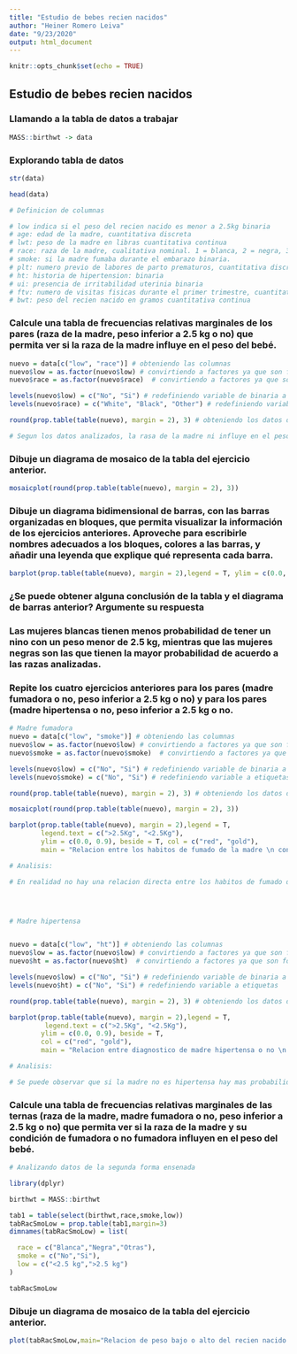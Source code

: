 ```yaml
---
title: "Estudio de bebes recien nacidos"
author: "Heiner Romero Leiva"
date: "9/23/2020"
output: html_document
---
```


```r
knitr::opts_chunk$set(echo = TRUE)
```

## Estudio de bebes recien nacidos

### Llamando a la tabla de datos a trabajar
```r
MASS::birthwt -> data

```

### Explorando tabla de datos

```r

str(data)

head(data)

# Definicion de columnas

# low indica si el peso del recien nacido es menor a 2.5kg binaria
# age: edad de la madre, cuantitativa discreta
# lwt: peso de la madre en libras cuantitativa continua
# race: raza de la madre, cualitativa nominal. 1 = blanca, 2 = negra, 3 = otro
# smoke: si la madre fumaba durante el embarazo binaria. 
# plt: numero previo de labores de parto prematuros, cuantitativa discreta 
# ht: historia de hipertension: binaria
# ui: presencia de irritabilidad uterinia binaria
# ftv: numero de visitas fisicas durante el primer trimestre, cuantitativa discreta
# bwt: peso del recien nacido en gramos cuantitativa continua
```


### Calcule una tabla de frecuencias relativas marginales de los pares (raza de la madre, peso inferior a 2.5 kg o no) que permita ver si la raza de la madre influye en el peso del bebé.
```r

nuevo = data[c("low", "race")] # obteniendo las columnas
nuevo$low = as.factor(nuevo$low) # convirtiendo a factores ya que son formato int
nuevo$race = as.factor(nuevo$race)  # convirtiendo a factores ya que son formato int

levels(nuevo$low) = c("No", "Si") # redefiniendo variable de binaria a etiquetas
levels(nuevo$race) = c("White", "Black", "Other") # redefiniendo variable a etiquetas

round(prop.table(table(nuevo), margin = 2), 3) # obteniendo los datos de las columnas 

# Segun los datos analizados, la rasa de la madre ni influye en el peso del bebe, no obstante se ve que para el caso de las madres de raza negra si hay un grado de influencia mayor que en el caso de las madres blancas y de otras razas. 

```

### Dibuje un diagrama de mosaico de la tabla del ejercicio anterior.
```r

mosaicplot(round(prop.table(table(nuevo), margin = 2), 3))

```


### Dibuje un diagrama bidimensional de barras, con las barras organizadas en bloques, que permita visualizar la información de los ejercicios anteriores. Aproveche para escribirle nombres adecuados a los bloques, colores a las barras, y añadir una leyenda que explique qué representa cada barra.

```r

barplot(prop.table(table(nuevo), margin = 2),legend = T, ylim = c(0.0, 0.9), beside = T, col = c("cyan1", "cyan4"), main = "Relacion entre peso de los recien nacidos por raza de la madre")

```

### ¿Se puede obtener alguna conclusión de la tabla y el diagrama de barras anterior? Argumente su respuesta

### Las mujeres blancas tienen menos probabilidad de tener un nino con un peso menor de 2.5 kg, mientras que las mujeres negras son las que tienen la mayor probabilidad de acuerdo a las razas analizadas. 

### Repite los cuatro ejercicios anteriores para los pares (madre fumadora o no, peso inferior a 2.5 kg o no) y para los pares (madre hipertensa o no, peso inferior a 2.5 kg o no.

```r

# Madre fumadora 
nuevo = data[c("low", "smoke")] # obteniendo las columnas
nuevo$low = as.factor(nuevo$low) # convirtiendo a factores ya que son formato int
nuevo$smoke = as.factor(nuevo$smoke)  # convirtiendo a factores ya que son formato int

levels(nuevo$low) = c("No", "Si") # redefiniendo variable de binaria a etiquetas
levels(nuevo$smoke) = c("No", "Si") # redefiniendo variable a etiquetas

round(prop.table(table(nuevo), margin = 2), 3) # obteniendo los datos de las columnas 

mosaicplot(round(prop.table(table(nuevo), margin = 2), 3))

barplot(prop.table(table(nuevo), margin = 2),legend = T,  
        legend.text = c(">2.5Kg", "<2.5Kg"), 
        ylim = c(0.0, 0.9), beside = T, col = c("red", "gold"), 
        main = "Relacion entre los habitos de fumado de la madre \n con el peso del recien nacido")

# Analisis: 

# En realidad no hay una relacion directa entre los habitos de fumado de la madre y el peso del recien nacido, se ve que si la madre no fuma el nino tendra menos probabilidad de nacer pesando menos de 2.5 kg, no obstante cuando la madre fuma hay cierta posibilidad de que el nino nazca pesando menos de 2.5 kg que si no lo hiciese pero no es tan significativa. 




# Madre hipertensa


nuevo = data[c("low", "ht")] # obteniendo las columnas
nuevo$low = as.factor(nuevo$low) # convirtiendo a factores ya que son formato int
nuevo$ht = as.factor(nuevo$ht)  # convirtiendo a factores ya que son formato int

levels(nuevo$low) = c("No", "Si") # redefiniendo variable de binaria a etiquetas
levels(nuevo$ht) = c("No", "Si") # redefiniendo variable a etiquetas

round(prop.table(table(nuevo), margin = 2), 3) # obteniendo los datos de las columnas 

barplot(prop.table(table(nuevo), margin = 2),legend = T, 
         legend.text = c(">2.5Kg", "<2.5Kg"), 
        ylim = c(0.0, 0.9), beside = T, 
        col = c("red", "gold"), 
        main = "Relacion entre diagnostico de madre hipertensa o no \n con respecto al peso del recien nacido")

# Analisis:

# Se puede observar que si la madre no es hipertensa hay mas probabilidades de que el nino no nazca pesando menos de 2.5 kg. 
```


### Calcule una tabla de frecuencias relativas marginales de las ternas (raza de la madre, madre fumadora o no, peso inferior a 2.5 kg o no) que permita ver si la raza de la madre y su condición de fumadora o no fumadora influyen en el peso del bebé.


```r

# Analizando datos de la segunda forma ensenada

library(dplyr)

birthwt = MASS::birthwt

tab1 = table(select(birthwt,race,smoke,low))
tabRacSmoLow = prop.table(tab1,margin=3)
dimnames(tabRacSmoLow) = list(

  race = c("Blanca","Negra","Otras"),
  smoke = c("No","Si"),
  low = c("<2.5 kg",">2.5 kg")
)

tabRacSmoLow
```

### Dibuje un diagrama de mosaico de la tabla del ejercicio anterior.


```r
plot(tabRacSmoLow,main="Relacion de peso bajo o alto del recien nacido \n según raza y habitos de fumado de la madre",col=c("pink","lightblue"))
```




